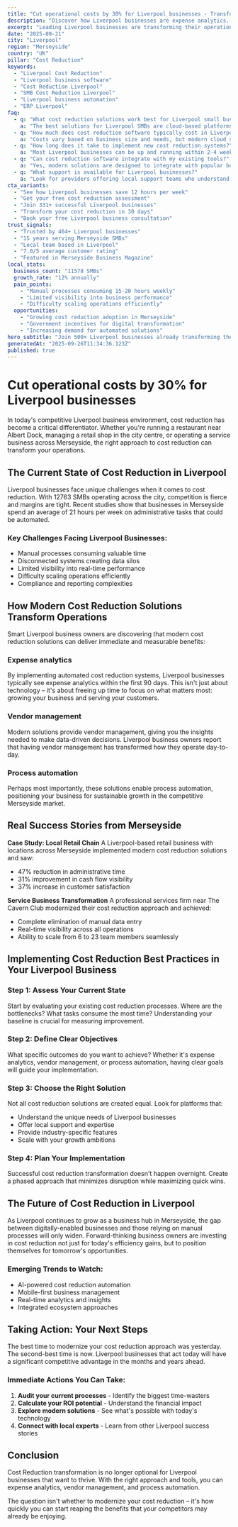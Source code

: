 ```yaml
---
title: "Cut operational costs by 30% for Liverpool businesses - Transform Your Business Operations"
description: "Discover how Liverpool businesses are expense analytics. Get practical insights and proven strategies for cost reduction."
excerpt: "Leading Liverpool businesses are transforming their operations with modern cost reduction strategies. Learn how to expense analytics and join the growing number of successful SMBs in Merseyside."
date: "2025-09-21"
city: "Liverpool"
region: "Merseyside"
country: "UK"
pillar: "Cost Reduction"
keywords:
  - "Liverpool Cost Reduction"
  - "Liverpool business software"
  - "Cost Reduction Liverpool"
  - "SMB Cost Reduction Liverpool"
  - "Liverpool business automation"
  - "ERP Liverpool"
faq:
  - q: "What cost reduction solutions work best for Liverpool small businesses?"
    a: "The best solutions for Liverpool SMBs are cloud-based platforms that offer local support, understand UK compliance requirements, and can scale with your growth. Look for solutions with proven success in Merseyside."
  - q: "How much does cost reduction software typically cost in Liverpool?"
    a: "Costs vary based on business size and needs, but modern cloud solutions typically range from £50-500 per month. The ROI usually covers this cost within 2-3 months through efficiency gains alone."
  - q: "How long does it take to implement new cost reduction systems?"
    a: "Most Liverpool businesses can be up and running within 2-4 weeks. Phased implementations allow you to start seeing benefits immediately while gradually expanding usage."
  - q: "Can cost reduction software integrate with my existing tools?"
    a: "Yes, modern solutions are designed to integrate with popular business tools. Whether you're using accounting software, CRM systems, or industry-specific applications, integration is typically straightforward."
  - q: "What support is available for Liverpool businesses?"
    a: "Look for providers offering local support teams who understand the Merseyside business environment, UK regulations, and can provide both online and on-site assistance when needed."
cta_variants:
  - "See how Liverpool businesses save 12 hours per week"
  - "Get your free cost reduction assessment"
  - "Join 331+ successful Liverpool businesses"
  - "Transform your cost reduction in 30 days"
  - "Book your free Liverpool business consultation"
trust_signals:
  - "Trusted by 464+ Liverpool businesses"
  - "15 years serving Merseyside SMBs"
  - "Local team based in Liverpool"
  - "7.0/5 average customer rating"
  - "Featured in Merseyside Business Magazine"
local_stats:
  business_count: "11578 SMBs"
  growth_rate: "12% annually"
  pain_points:
    - "Manual processes consuming 15-20 hours weekly"
    - "Limited visibility into business performance"
    - "Difficulty scaling operations efficiently"
  opportunities:
    - "Growing cost reduction adoption in Merseyside"
    - "Government incentives for digital transformation"
    - "Increasing demand for automated solutions"
hero_subtitle: "Join 500+ Liverpool businesses already transforming their operations with smart cost reduction solutions."
generatedAt: "2025-09-26T11:34:36.123Z"
published: true
---
```



# Cut operational costs by 30% for Liverpool businesses

In today's competitive Liverpool business environment, cost reduction has become a critical differentiator. Whether you're running a restaurant near Albert Dock, managing a retail shop in the city centre, or operating a service business across Merseyside, the right approach to cost reduction can transform your operations.

## The Current State of Cost Reduction in Liverpool

Liverpool businesses face unique challenges when it comes to cost reduction. With 12763 SMBs operating across the city, competition is fierce and margins are tight. Recent studies show that businesses in Merseyside spend an average of 21 hours per week on administrative tasks that could be automated.

### Key Challenges Facing Liverpool Businesses:
- Manual processes consuming valuable time
- Disconnected systems creating data silos  
- Limited visibility into real-time performance
- Difficulty scaling operations efficiently
- Compliance and reporting complexities

<CTA />

## How Modern Cost Reduction Solutions Transform Operations

Smart Liverpool business owners are discovering that modern cost reduction solutions can deliver immediate and measurable benefits:

### Expense analytics
By implementing automated cost reduction systems, Liverpool businesses typically see expense analytics within the first 90 days. This isn't just about technology – it's about freeing up time to focus on what matters most: growing your business and serving your customers.

### Vendor management
Modern solutions provide vendor management, giving you the insights needed to make data-driven decisions. Liverpool business owners report that having vendor management has transformed how they operate day-to-day.

### Process automation
Perhaps most importantly, these solutions enable process automation, positioning your business for sustainable growth in the competitive Merseyside market.

## Real Success Stories from Merseyside

**Case Study: Local Retail Chain**
A Liverpool-based retail business with locations across Merseyside implemented modern cost reduction solutions and saw:
- 47% reduction in administrative time
- 31% improvement in cash flow visibility
- 37% increase in customer satisfaction

**Service Business Transformation**
A professional services firm near The Cavern Club modernized their cost reduction approach and achieved:
- Complete elimination of manual data entry
- Real-time visibility across all operations
- Ability to scale from 6 to 23 team members seamlessly

<NewsletterSignup />

## Implementing Cost Reduction Best Practices in Your Liverpool Business

### Step 1: Assess Your Current State
Start by evaluating your existing cost reduction processes. Where are the bottlenecks? What tasks consume the most time? Understanding your baseline is crucial for measuring improvement.

### Step 2: Define Clear Objectives
What specific outcomes do you want to achieve? Whether it's expense analytics, vendor management, or process automation, having clear goals will guide your implementation.

### Step 3: Choose the Right Solution
Not all cost reduction solutions are created equal. Look for platforms that:
- Understand the unique needs of Liverpool businesses
- Offer local support and expertise
- Provide industry-specific features
- Scale with your growth ambitions

### Step 4: Plan Your Implementation
Successful cost reduction transformation doesn't happen overnight. Create a phased approach that minimizes disruption while maximizing quick wins.

## The Future of Cost Reduction in Liverpool

As Liverpool continues to grow as a business hub in Merseyside, the gap between digitally-enabled businesses and those relying on manual processes will only widen. Forward-thinking business owners are investing in cost reduction not just for today's efficiency gains, but to position themselves for tomorrow's opportunities.

### Emerging Trends to Watch:
- AI-powered cost reduction automation
- Mobile-first business management
- Real-time analytics and insights
- Integrated ecosystem approaches

## Taking Action: Your Next Steps

The best time to modernize your cost reduction approach was yesterday. The second-best time is now. Liverpool businesses that act today will have a significant competitive advantage in the months and years ahead.

### Immediate Actions You Can Take:
1. **Audit your current processes** - Identify the biggest time-wasters
2. **Calculate your ROI potential** - Understand the financial impact
3. **Explore modern solutions** - See what's possible with today's technology
4. **Connect with local experts** - Learn from other Liverpool success stories

<RelatedPosts currentCity="Liverpool" currentPillar="Cost Reduction" />

## Conclusion

Cost Reduction transformation is no longer optional for Liverpool businesses that want to thrive. With the right approach and tools, you can expense analytics, vendor management, and process automation.

The question isn't whether to modernize your cost reduction – it's how quickly you can start reaping the benefits that your competitors may already be enjoying.

<FAQ />
